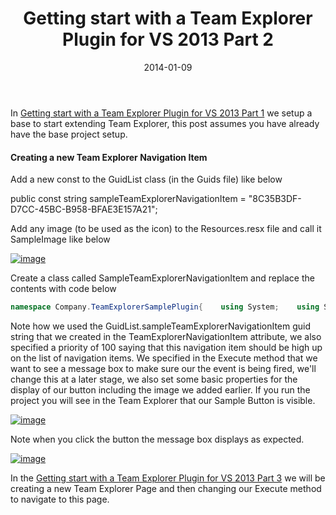 ﻿---
title: 'Getting start with a Team Explorer Plugin for VS 2013 Part 2'
date: 2014-01-09
tags: ['Visual Studio', 'Visual Studio Plugin', 'Getting Started', 'Plugins', 'Team Explorer']
draft: false
summary: 'In Getting start with a Team Explorer Plugin for VS 2013 Part 1 we setup a base to start extending Team Explorer, this post assumes you have already have the base project setup. Creating a new Team Explorer Navigation Item Add a new const to the GuidList class (in the Guids file) like below'
---


In [Getting start with a Team Explorer Plugin for VS 2013 Part 1](https://gordonbeeming.com/blog/post/getting-start-with-a-team-explorer-plugin-for-vs-2013) we setup a base to start extending Team Explorer, this post assumes you have already have the base project setup. 

#### Creating a new Team Explorer Navigation Item
 
Add a new const to the GuidList class (in the Guids file) like below
 
public const string sampleTeamExplorerNavigationItem = "8C35B3DF-D7CC-45BC-B958-BFAE3E157A21";

Add any image (to be used as the icon) to the Resources.resx file and call it SampleImage like below

[![image](https://gordonbeeming.com/blog/binaries/stream/image-jpg/image/1000/0/8f60a6f4a5bfb7327a71b718aa12d8feb7f28fb4/363f0d2b-2a4e-4020-a709-332a675c103d.png "image")](https://gordonbeeming.com/blog/binaries/stream/image-jpg/image/1000/0/e3122dca37bbad0fde69e322e5505b8bfdb2ac1c/8e93ca61-d415-4471-ab77-8de5c6bf6813.png)

Create a class called SampleTeamExplorerNavigationItem and replace the contents with code below

```cs
namespace Company.TeamExplorerSamplePlugin{    using System;    using System.ComponentModel;    using System.ComponentModel.Composition;    using System.Drawing;    using System.Windows.Forms;    using Microsoft.TeamFoundation.Controls;    using Microsoft.VisualStudio.Shell;    [TeamExplorerNavigationItem(GuidList.sampleTeamExplorerNavigationItem, 100)]    public class SampleTeamExplorerNavigationItem : ITeamExplorerNavigationItem    {        private Image image = Resources.SampleImage;        private bool isVisible = true;        private string text = "Sample Button";        [ImportingConstructor]        public SampleTeamExplorerNavigationItem([Import(typeof(SVsServiceProvider))] IServiceProvider serviceProvider)        {            this.serviceProvider = serviceProvider;        }        private IServiceProvider serviceProvider { get; set; }        public Image Image        {            get            {                return this.image;            }            set            {                this.image = value;                this.FirePropertyChanged("Image");            }        }        public bool IsVisible        {            get            {                return this.isVisible;            }            set            {                this.isVisible = value;                this.FirePropertyChanged("IsVisible");            }        }        public string Text        {            get            {                return this.text;            }            set            {                this.text = value;                this.FirePropertyChanged("Text");            }        }        public void Execute()        {            MessageBox.Show("Execute Called");        }        public void Invalidate()        {        }        public void Dispose()        {        }        public event PropertyChangedEventHandler PropertyChanged;        private void FirePropertyChanged(string propertyName)        {            if (this.PropertyChanged != null)            {                this.PropertyChanged(this, new PropertyChangedEventArgs(propertyName));            }        }        public T GetService<T>()        {            if (this.serviceProvider != null)            {                return (T)this.serviceProvider.GetService(typeof(T));            }            return default (T);        }    }}
```

Note how we used the GuidList.sampleTeamExplorerNavigationItem guid string that we created in the TeamExplorerNavigationItem attribute, we also specified a priority of 100 saying that this navigation item should be high up on the list of navigation items. We specified in the Execute method that we want to see a message box to make sure our the event is being fired, we'll change this at a later stage, we also set some basic properties for the display of our button including the image we added earlier. If you run the project you will see in the Team Explorer that our Sample Button is visible.

[![image](https://gordonbeeming.com/blog/binaries/stream/image-jpg/image/1000/0/83a8d148e150572e4b86766264c58eeac0911fe7/9e963f74-9509-4993-9335-ea6f3b471d6b.png "image")](https://gordonbeeming.com/blog/binaries/stream/image-jpg/image/1000/0/1768b1276971ae060d5e75fbd9ae0394e7fc3f8f/7af5c384-e802-43bc-8362-d8f07839611f.png)

Note when you click the button the message box displays as expected.

[![image](https://gordonbeeming.com/blog/binaries/stream/image-png/image/1000/0/b403fa69bd447f41fe85be84c12a3cdc47c63337/6a9d8501-3a1f-4e41-a2f6-f57876c9cf6c.png "image")](https://gordonbeeming.com/blog/binaries/stream/image-png/image/1000/0/754671c94ec3dcb058dc85bc96ce822327ccff95/91cc2a20-df23-4358-b80b-927a60d556e7.png)

In the [Getting start with a Team Explorer Plugin for VS 2013 Part 3](https://gordonbeeming.com/blog/post/getting-start-with-a-team-explorer-plugin-for-vs-2013-part-3) we will be creating a new Team Explorer Page and then changing our Execute method to navigate to this page.

